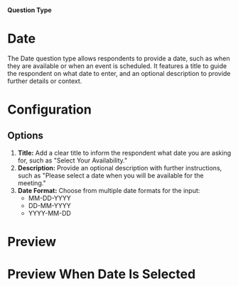 
#### Question Type

# Date

The Date question type allows respondents to provide a date, such as when they are available or when an event is scheduled. It features a title to guide the respondent on what date to enter, and an optional description to provide further details or context.

<MdxImage
  src={Date}
  alt="Overview of Date question type"
  quality="100"
  className="max-w-full rounded-lg sm:max-w-3xl"
/>

# Configuration

## Options

1. **Title:** Add a clear title to inform the respondent what date you are asking for, such as "Select Your Availability."
2. **Description:** Provide an optional description with further instructions, such as "Please select a date when you will be available for the meeting."
3. **Date Format:** Choose from multiple date formats for the input:
   - MM-DD-YYYY
   - DD-MM-YYYY
   - YYYY-MM-DD

# Preview

<MdxImage
  src={DatePreview}
  alt="Perview of Date question type"
  quality="100"
  className="max-w-full rounded-lg sm:max-w-lg"
/>

# Preview When Date Is Selected

<MdxImage
  src={DatePreviewSelected}
  alt="Overview of Date question type when date gets selected"
  quality="100"
  className="max-w-full rounded-lg sm:max-w-lg"
/>
